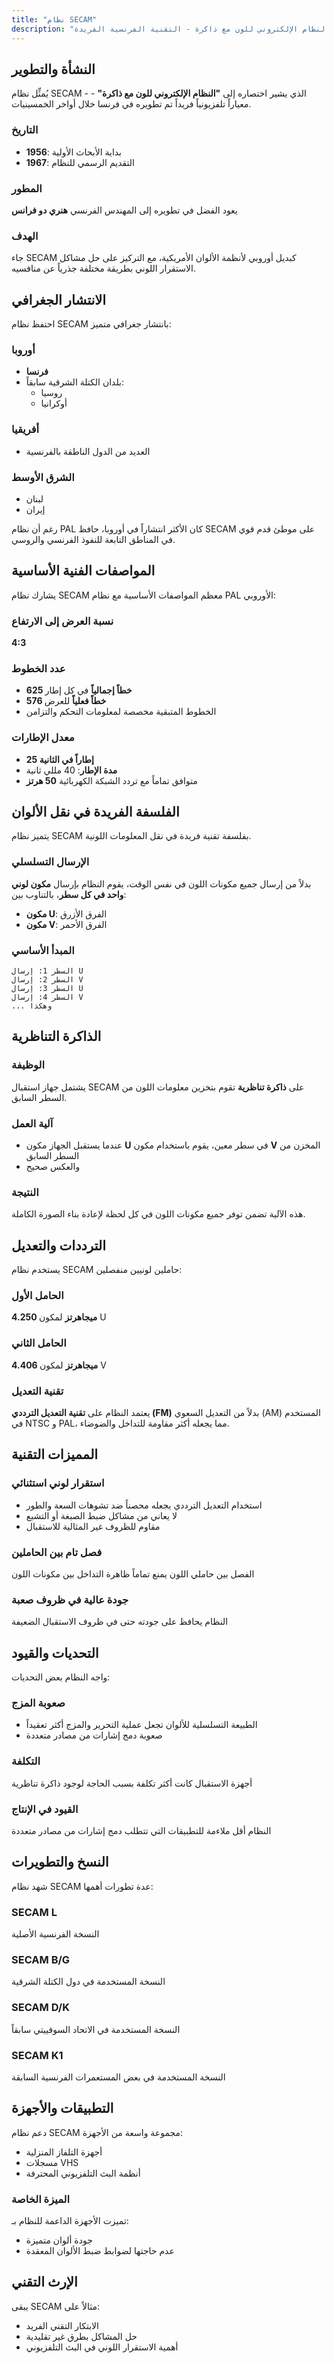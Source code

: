 ```yaml
---
title: "نظام SECAM"
description: "النظام الإلكتروني للون مع ذاكرة - التقنية الفرنسية الفريدة"
---
```


## النشأة والتطوير

يُمثِّل نظام SECAM - الذي يشير اختصاره إلى **"النظام الإلكتروني للون مع ذاكرة"** - معياراً تلفزيونياً فريداً تم تطويره في فرنسا خلال أواخر الخمسينيات.

### التاريخ
- **1956**: بداية الأبحاث الأولية
- **1967**: التقديم الرسمي للنظام

### المطور
يعود الفضل في تطويره إلى المهندس الفرنسي **هنري دو فرانس**

### الهدف
جاء SECAM كبديل أوروبي لأنظمة الألوان الأمريكية، مع التركيز على حل مشاكل الاستقرار اللوني بطريقة مختلفة جذرياً عن منافسيه.

## الانتشار الجغرافي

احتفظ نظام SECAM بانتشار جغرافي متميز:

### أوروبا
- **فرنسا**
- بلدان الكتلة الشرقية سابقاً:
  - روسيا
  - أوكرانيا

### أفريقيا
- العديد من الدول الناطقة بالفرنسية

### الشرق الأوسط
- لبنان
- إيران

رغم أن نظام PAL كان الأكثر انتشاراً في أوروبا، حافظ SECAM على موطئ قدم قوي في المناطق التابعة للنفوذ الفرنسي والروسي.

## المواصفات الفنية الأساسية

يشارك نظام SECAM معظم المواصفات الأساسية مع نظام PAL الأوروبي:

### نسبة العرض إلى الارتفاع
**4:3**

### عدد الخطوط
- **625 خطاً إجمالياً** في كل إطار
- **576 خطاً فعلياً** للعرض
- الخطوط المتبقية مخصصة لمعلومات التحكم والتزامن

### معدل الإطارات
- **25 إطاراً في الثانية**
- **مدة الإطار**: 40 مللي ثانية
- متوافق تماماً مع تردد الشبكة الكهربائية **50 هرتز**

## الفلسفة الفريدة في نقل الألوان

يتميز نظام SECAM بفلسفة تقنية فريدة في نقل المعلومات اللونية.

### الإرسال التسلسلي
بدلاً من إرسال جميع مكونات اللون في نفس الوقت، يقوم النظام بإرسال **مكون لوني واحد في كل سطر**، بالتناوب بين:

- **مكون U**: الفرق الأزرق
- **مكون V**: الفرق الأحمر

### المبدأ الأساسي
```
السطر 1: إرسال U
السطر 2: إرسال V
السطر 3: إرسال U
السطر 4: إرسال V
... وهكذا
```

## الذاكرة التناظرية

### الوظيفة
يشتمل جهاز استقبال SECAM على **ذاكرة تناظرية** تقوم بتخزين معلومات اللون من السطر السابق.

### آلية العمل
- عندما يستقبل الجهاز مكون **U** في سطر معين، يقوم باستخدام مكون **V** المخزن من السطر السابق
- والعكس صحيح

### النتيجة
هذه الآلية تضمن توفر جميع مكونات اللون في كل لحظة لإعادة بناء الصورة الكاملة.

## الترددات والتعديل

يستخدم نظام SECAM حاملين لونيين منفصلين:

### الحامل الأول
**4.250 ميجاهرتز** لمكون U

### الحامل الثاني
**4.406 ميجاهرتز** لمكون V

### تقنية التعديل
يعتمد النظام على **تقنية التعديل الترددي (FM)** بدلاً من التعديل السعوي (AM) المستخدم في NTSC و PAL، مما يجعله أكثر مقاومة للتداخل والضوضاء.

## المميزات التقنية

### استقرار لوني استثنائي
- استخدام التعديل الترددي يجعله محصناً ضد تشوهات السعة والطور
- لا يعاني من مشاكل ضبط الصبغة أو التشبع
- مقاوم للظروف غير المثالية للاستقبال

### فصل تام بين الحاملين
الفصل بين حاملي اللون يمنع تماماً ظاهرة التداخل بين مكونات اللون

### جودة عالية في ظروف صعبة
النظام يحافظ على جودته حتى في ظروف الاستقبال الضعيفة

## التحديات والقيود

واجه النظام بعض التحديات:

### صعوبة المزج
- الطبيعة التسلسلية للألوان تجعل عملية التحرير والمزج أكثر تعقيداً
- صعوبة دمج إشارات من مصادر متعددة

### التكلفة
أجهزة الاستقبال كانت أكثر تكلفة بسبب الحاجة لوجود ذاكرة تناظرية

### القيود في الإنتاج
النظام أقل ملاءمة للتطبيقات التي تتطلب دمج إشارات من مصادر متعددة

## النسخ والتطويرات

شهد نظام SECAM عدة تطورات أهمها:

### SECAM L
النسخة الفرنسية الأصلية

### SECAM B/G
النسخة المستخدمة في دول الكتلة الشرقية

### SECAM D/K
النسخة المستخدمة في الاتحاد السوفييتي سابقاً

### SECAM K1
النسخة المستخدمة في بعض المستعمرات الفرنسية السابقة

## التطبيقات والأجهزة

دعم نظام SECAM مجموعة واسعة من الأجهزة:

- أجهزة التلفاز المنزلية
- مسجلات VHS
- أنظمة البث التلفزيوني المحترفة

### الميزة الخاصة
تميزت الأجهزة الداعمة للنظام بـ:
- جودة ألوان متميزة
- عدم حاجتها لضوابط ضبط الألوان المعقدة

## الإرث التقني

يبقى SECAM مثالاً على:
- الابتكار التقني الفريد
- حل المشاكل بطرق غير تقليدية
- أهمية الاستقرار اللوني في البث التلفزيوني